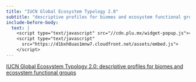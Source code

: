 ```yaml
---
title: "IUCN Global Ecosystem Typology 2.0"
subtitle: "descriptive profiles for biomes and ecosystem functional groups"
include-before-body:
  text: |
    <script type="text/javascript" src="//cdn.plu.mx/widget-popup.js"></script>
    <script type="text/javascript" 
      src="https://d1bxh8uas1mnw7.cloudfront.net/assets/embed.js">
    </script>
---
```


<a href="https://plu.mx/plum/a/?doi=10.2305%2Fiucn.ch.2020.13.en" data-popup="right" data-size="large" class="plumx-plum-print-popup" data-site="plum" data-hide-when-empty="true">IUCN Global Ecosystem Typology 2.0: descriptive profiles for biomes and ecosystem functional groups</a>


<div class='altmetric-embed' data-badge-type='donut' data-doi="10.2305/iucn.ch.2020.13.en"></div>
